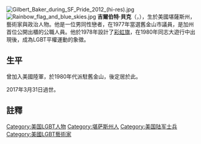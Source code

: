 {{copyedit|time=2017-08-10T14:53:24+00:00}}
[[File:Gilbert_Baker_during_SF_Pride_2012_(hi-res).jpg|thumb]]
[[File:Rainbow_flag_and_blue_skies.jpg|thumb]]
{{Portal box|美國|LGBT}}
'''吉爾伯特·貝克'''（{{lang-en|Gilbert Baker}}，{{bd|1951年|6月2日|2017年|3月31日|catIdx=Baker}}），生於美國堪薩斯州，藝術家與政治人物。他是一位男同性戀者，在1977年當選舊金山市議員，是加州首位公開出櫃的公職人員。他於1978年設計了[[彩虹旗_(LGBT)|彩虹旗]]，在1980年同志大遊行中出現後，成為LGBT平權運動的象徵。

==生平==
曾加入美國陸軍，於1980年代派駐舊金山，後定居於此。

2017年3月31日過世。
==註釋==
{{reflist}}
{{commons category|Gilbert Baker|position=left}}
{{Authority control}}

{{DEFAULTSORT:Baker, Gilbert}}
[[Category:美国LGBT人物|Category:美国LGBT人物]]
[[Category:堪萨斯州人|Category:堪萨斯州人]]
[[Category:美国陆军士兵|Category:美国陆军士兵]]
[[Category:美國LGBT藝術家|Category:美國LGBT藝術家]]